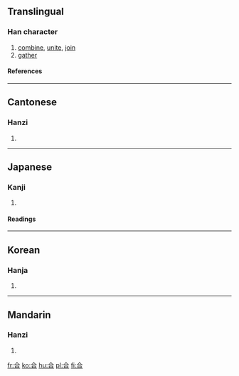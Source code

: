 {{see|閤}}

==Translingual==
===Han character===
{{Han char|rad=口|as=03|sn=6|four=8060<sub>1</sub>|canj=人一口 (OMR)}}
# [[combine]], [[unite]], [[join]]
# [[gather]]
====References====
{{Han ref|kx=0174.240|dkj=03287|dj=0387.170|hdz=10581.010|uh=5408|ud=21512|bh=A658|bd=42584}}
----
==Cantonese==
===Hanzi===
{{yue-hanzi|jyut=|y=hap6}}
# {{defn|Cantonese}}
----
==Japanese==
===Kanji===
{{ja-kanji|grade=|rs=口03}}
# {{defn|Japanese}} 
====Readings====
{{ja-readings|on=[[ごう]] (gō), [[かつ]] (katsu), [[がつ]] (gatsu)|kun=[[あう]] (au), [[あわせる]] (awaseru)}}
----
==Korean==
===Hanja===
{{ko-hanja|hangeul=[[합]], [[갑]]|rv=hap, gap|mr=hap, kap}}
# {{defn|Korean}}
----
==Mandarin==
===Hanzi===
{{cmn-hanzi|pin=[[hé]] (he2)|wg=ho<sup>2</sup>}}
# {{defn|Mandarin}}

[[fr:合]]
[[ko:合]]
[[hu:合]]
[[pl:合]]
[[fi:合]]